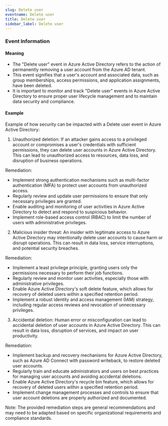 ```yaml
--- 
slug: Delete user
eventname: Delete user
title: Delete user
sidebar_label: Delete user
---
```

                       

### Event Information

#### Meaning

- The "Delete user" event in Azure Active Directory refers to the action of permanently removing a user account from the Azure AD tenant.
- This event signifies that a user's account and associated data, such as group memberships, access permissions, and application assignments, have been deleted.
- It is important to monitor and track "Delete user" events in Azure Active Directory to ensure proper user lifecycle management and to maintain data security and compliance.

#### Example

Example of how security can be impacted with a Delete user event in Azure Active Directory:

1. Unauthorized deletion: If an attacker gains access to a privileged account or compromises a user's credentials with sufficient permissions, they can delete user accounts in Azure Active Directory. This can lead to unauthorized access to resources, data loss, and disruption of business operations.

Remediation:
- Implement strong authentication mechanisms such as multi-factor authentication (MFA) to protect user accounts from unauthorized access.
- Regularly review and update user permissions to ensure that only necessary privileges are granted.
- Enable auditing and monitoring of user activities in Azure Active Directory to detect and respond to suspicious behavior.
- Implement role-based access control (RBAC) to limit the number of users with administrative privileges.

2. Malicious insider threat: An insider with legitimate access to Azure Active Directory may intentionally delete user accounts to cause harm or disrupt operations. This can result in data loss, service interruptions, and potential security breaches.

Remediation:
- Implement a least privilege principle, granting users only the permissions necessary to perform their job functions.
- Regularly review and monitor user activities, especially those with administrative privileges.
- Enable Azure Active Directory's soft delete feature, which allows for recovery of deleted users within a specified retention period.
- Implement a robust identity and access management (IAM) strategy, including regular access reviews and revocation of unnecessary privileges.

3. Accidental deletion: Human error or misconfiguration can lead to accidental deletion of user accounts in Azure Active Directory. This can result in data loss, disruption of services, and impact on user productivity.

Remediation:
- Implement backup and recovery mechanisms for Azure Active Directory, such as Azure AD Connect with password writeback, to restore deleted user accounts.
- Regularly train and educate administrators and users on best practices for managing user accounts and avoiding accidental deletions.
- Enable Azure Active Directory's recycle bin feature, which allows for recovery of deleted users within a specified retention period.
- Implement change management processes and controls to ensure that user account deletions are properly authorized and documented.

Note: The provided remediation steps are general recommendations and may need to be adapted based on specific organizational requirements and compliance standards.

 